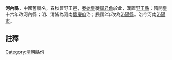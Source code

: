 {{other uses}}
{{Unreferenced|time=2022-02-19T02:47:04+00:00}}
'''河內縣'''，中國舊縣名，春秋晉野王邑，[[秦始皇|秦始皇]]徙[[衛君角|衛君角]]於此，漢置[[野王縣|野王縣]]；隋開皇十六年改河內縣；明、清皆為河南[[懷慶府|懷慶府]]治；民國2年改為[[沁陽縣|沁陽縣]]。治今河南[[沁陽市|沁陽市]]。

==註釋==
{{reflist}}

{{行政區劃小作品}}

[[Category:清朝縣份|Category:清朝縣份]]